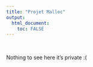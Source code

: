 ```yaml
---
title: "Projet Malloc"
output: 
  html_document:
    toc: FALSE
---
```


<br/>

Nothing to see here it's private :(

